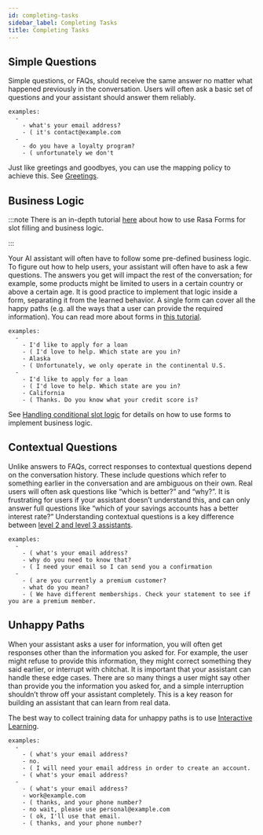 ```yaml
---
id: completing-tasks
sidebar_label: Completing Tasks
title: Completing Tasks
---
```


<a aria-hidden="true" tabindex="-1" class="anchor enhancedAnchor" id="simple-questions"></a>

## Simple Questions

Simple questions, or FAQs, should receive the same answer
no matter what happened previously in the conversation.
Users will often ask a basic set of questions
and your assistant should answer them reliably.

```
examples:
  -
    - what's your email address?
    - ( it's contact@example.com
  -
    - do you have a loyalty program?
    - ( unfortunately we don't
```
Just like greetings and goodbyes, you can use the mapping policy to achieve this.
See [Greetings](/docs/dialogue-elements/small-talk#greetings).

## Business Logic

:::note
There is an in-depth tutorial [here](https://blog.rasa.com/building-contextual-assistants-with-rasa-formaction/) about how to use Rasa Forms for slot filling and business logic.

:::

Your AI assistant will often have to follow some pre-defined business logic.
To figure out how to help users, your assistant will often have to ask a few questions.
The answers you get will impact the rest of the conversation; for example, some products might
be limited to users in a certain country or above a certain age. It is good practice to
implement that logic inside a form, separating it from the learned behavior. A single form
can cover all the happy paths (e.g. all the ways that a user can provide the required information).
You can read more about forms in [this tutorial](https://blog.rasa.com/building-contextual-assistants-with-rasa-formaction/).

```
examples:
  -
    - I'd like to apply for a loan
    - ( I'd love to help. Which state are you in?
    - Alaska
    - ( Unfortunately, we only operate in the continental U.S.
  -
    - I'd like to apply for a loan
    - ( I'd love to help. Which state are you in?
    - California
    - ( Thanks. Do you know what your credit score is?
```
See [Handling conditional slot logic](/docs/core/forms#conditional-logic) for details on how to use forms to implement business logic.

## Contextual Questions

Unlike answers to FAQs, correct responses to contextual questions depend on the conversation history.
These include questions which refer to something earlier in the conversation and are ambiguous
on their own.
Real users will often ask questions like “which is better?” and “why?”.
It is frustrating for users if your assistant doesn’t understand this,
and can only answer full questions like “which of your savings accounts has a better interest rate?”
Understanding contextual questions is a key difference between
[level 2 and level 3 assistants](https://www.oreilly.com/radar/the-next-generation-of-ai-assistants-in-enterprise/).

```
examples:
  -
    - ( what's your email address?
    - why do you need to know that?
    - ( I need your email so I can send you a confirmation
  -
    - ( are you currently a premium customer?
    - what do you mean?
    - ( We have different memberships. Check your statement to see if you are a premium member.
```
<a aria-hidden="true" tabindex="-1" class="anchor enhancedAnchor" id="unhappy-paths"></a>

## Unhappy Paths

When your assistant asks a user for information, you will often get responses other
than the information you asked for. For example, the user might refuse to provide this information,
they might correct something they said earlier, or interrupt with chitchat.
It is important that your assistant can handle these edge cases. There
are so many things a user might say other than provide you the information you asked for,
and a simple interruption shouldn’t throw off your assistant completely.
This is a key reason for building an assistant that can learn from real data.

The best way to collect training data for unhappy paths is to use
[Interactive Learning](/docs/core/interactive-learning).

```
examples:
  -
    - ( what's your email address?
    - no.
    - ( I will need your email address in order to create an account.
    - ( what's your email address?
  -
    - ( what's your email address?
    - work@example.com
    - ( thanks, and your phone number?
    - no wait, please use personal@example.com
    - ( ok, I'll use that email.
    - ( thanks, and your phone number?
```
